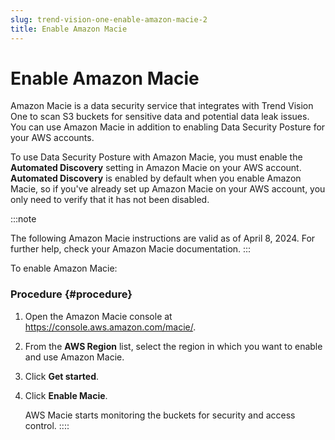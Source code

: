 ```yaml
---
slug: trend-vision-one-enable-amazon-macie-2
title: Enable Amazon Macie
---
```

# Enable Amazon Macie

Amazon Macie is a data security service that integrates with Trend Vision One to scan S3 buckets for sensitive data and potential data leak issues. You can use Amazon Macie in addition to enabling Data Security Posture for your AWS accounts.

To use Data Security Posture with Amazon Macie, you must enable the **Automated Discovery** setting in Amazon Macie on your AWS account. **Automated Discovery** is enabled by default when you enable Amazon Macie, so if you've already set up Amazon Macie on your AWS account, you only need to verify that it has not been disabled.

:::note

The following Amazon Macie instructions are valid as of April 8, 2024. For further help, check your Amazon Macie documentation.
:::

To enable Amazon Macie:

### Procedure {#procedure}

1.  Open the Amazon Macie console at <https://console.aws.amazon.com/macie/>.

2.  From the **AWS Region** list, select the region in which you want to enable and use Amazon Macie.

3.  Click **Get started**.

4.  Click **Enable Macie**.

    AWS Macie starts monitoring the buckets for security and access control.
::::
